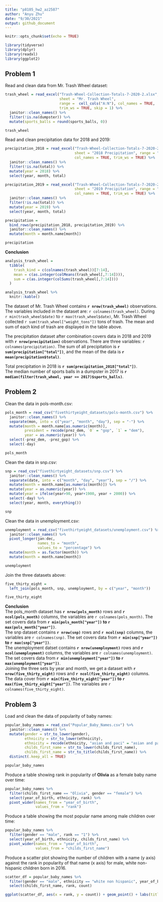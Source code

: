 ```yaml
---
title: "p8105_hw2_az2587"
author: "Anyu Zhu"
date: "9/30/2021"
output: github_document
---
```


```r
knitr::opts_chunk$set(echo = TRUE)
```

```r
library(tidyverse)
library(dplyr)
library(readxl)
library(ggplot2)
```

## Problem 1

Read and clean data from Mr. Trash Wheel dataset:
```r
trash_wheel = read_excel("Trash-Wheel-Collection-Totals-7-2020-2.xlsx",
                         sheet = "Mr. Trash Wheel",
                         range =  cell_cols("A:N"), col_names = TRUE, 
                         trim_ws = TRUE, skip = 1) %>%
  janitor::clean_names() %>%
  filter(!is.na(dumpster)) %>% 
  mutate(sports_balls = round(sports_balls, 0))

trash_wheel
```

Read and clean precipitation data for 2018 and 2019:
```r
precipitation_2018 = read_excel("Trash-Wheel-Collection-Totals-7-2020-2.xlsx",
                                sheet = "2018 Precipitation", range = "A2:B14", 
                                col_names = TRUE, trim_ws = TRUE) %>% 
  janitor::clean_names() %>% 
  filter(!is.na(total)) %>% 
  mutate(year = 2018) %>% 
  select(year, month, total)

precipitation_2019 = read_excel("Trash-Wheel-Collection-Totals-7-2020-2.xlsx",
                                sheet = "2019 Precipitation", range = "A2:B14", 
                                col_names = TRUE, trim_ws = TRUE) %>% 
  janitor::clean_names() %>% 
  filter(!is.na(total)) %>% 
  mutate(year = 2019) %>% 
  select(year, month, total)

precipitation = 
  bind_rows(precipitation_2018, precipitation_2019) %>% 
  janitor::clean_names() %>% 
  mutate(month = month.name[month])

precipitation
```
**Conclusion**
```r
analysis_trash_wheel = 
  tibble(
    trash_kind = c(colnames(trash_wheel))[7:14],
    mean = c(as.integer(colMeans(trash_wheel[,7:14]))),
    sum = c(as.integer(colSums(trash_wheel[,7:14])))
  ) 

analysis_trash_wheel %>% 
  knitr::kable()
```
The dataset of Mr. Trash Wheel contains **`r nrow(trash_wheel)`** observations. The variables included in the dataset are: `r colnames(trash_wheel)`. During `r min(trash_wheel$date)` to `r max(trash_wheel$date)`, Mr. Trash Wheel collected `r sum(trash_wheel["weight_tons"])` tons of trash. The mean and sum of each kind of trash are displayed in the table above.\

The precipitation dataset after combination covers data in 2018 and 2019 with **`r nrow(precipitation)`** observations. There are three variables: `r colnames(precipitation)`. The sum of all precipitation is **`r sum(precipitation["total"])`**, and the mean of the data is **`r mean(precipitation$total)`**.

Total precipitation in 2018 is **`r sum(precipitation_2018["total"])`**.\
The median number of sports balls in a dumpster in 2017 is **`r median(filter(trash_wheel, year == 2017)$sports_balls)`**.


## Problem 2

Clean the data in pols-month.csv:
```r
pols_month = read_csv("fivethirtyeight_datasets/pols-month.csv") %>% 
  janitor::clean_names() %>% 
  separate(mon, into = c("year", "month", "day"), sep = "-") %>% 
  mutate(month = month.name[as.numeric(month)],
         president = recode(prez_dem, `0` = "gop", `1` = "dem"),
         year = as.numeric(year)) %>% 
  select(-prez_dem, -prez_gop) %>% 
  select(-day)

pols_month
```
Clean the data in snp.csv:
```r
snp = read_csv("fivethirtyeight_datasets/snp.csv") %>% 
  janitor::clean_names() %>% 
  separate(date, into = c("month", "day", "year"), sep = "/") %>% 
  mutate(month = month.name[as.numeric(month)]) %>% 
  mutate(year = as.numeric(year)) %>% 
  mutate(year = ifelse(year>90, year+1900, year + 2000)) %>% 
  select(-day) %>% 
  select(year, month, everything())

snp
```

Clean the data in unemployment.csv:
```r
unemployment = read_csv("fivethirtyeight_datasets/unemployment.csv") %>% 
  janitor::clean_names() %>% 
  pivot_longer(jan:dec,
               names_to = "month",
               values_to = "percentage") %>% 
  mutate(month = as.factor(month)) %>% 
  mutate(month = month.name[month])

unemployment
```
Join the three datasets above:
```r
five_thirty_eight = 
  left_join(pols_month, snp, unemployment, by = c("year", "month"))

five_thirty_eight
```

**Conclusion**\
The pols_month dataset has **`r nrow(pols_month)`** rows and **`r ncol(pols_month)`** columns, the variables are `r colnames(pols_month)`. The set covers data from **`r min(pols_month["year"])` to `r max(pols_month["year"])`**. \
The snp dataset contains **`r nrow(snp)`** rows and **`r ncol(snp)`** columns, the variables are `r colnames(snp)`. The set covers data from **`r min(snp["year"])` to `r max(snp["year"])`**. \
The unemployment datset contains **`r nrow(unemployment)`** rows and **`r ncol(unemployment)`** columns, the variables are `r colnames(unemployment)`. The set covers data from **`r min(unemployment["year"])` to `r max(unemployment["year"])`**. \
Joining the three sets by year and month, we get a dataset with **`r nrow(five_thirty_eight)`** rows and **`r ncol(five_thirty_eight)`** columns. The data cover from **`r min(five_thirty_eight["year"])` to `r max(five_thirty_eight["year"])`**. The variables are `r colnames(five_thirty_eight)`.

## Problem 3

Load and clean the data of popularity of baby names:
```r
popular_baby_names = read_csv("Popular_Baby_Names.csv") %>% 
  janitor::clean_names() %>% 
  mutate(gender = str_to_lower(gender),
         ethnicity = str_to_lower(ethnicity),
         ethnicity = recode(ethnicity, "asian and paci" = "asian and pacific islander", "black non hisp" = "black non hispanic", "white non hisp" = "white non hispanic"),
         childs_first_name = str_to_lower(childs_first_name),
         childs_first_name = str_to_title(childs_first_name)) %>% 
  distinct(.keep_all = TRUE)

popular_baby_names
```

Produce a table showing rank in popularity of **Olivia** as a female baby name over time:
```r
popular_baby_names %>% 
  filter(childs_first_name == "Olivia", gender == "female") %>% 
  select(year_of_birth, ethnicity, rank) %>% 
  pivot_wider(names_from = "year_of_birth",
              values_from = "rank")
```
Produce a table showing the most popular name among male children over time:
```r
popular_baby_names %>% 
  filter(gender == "male", rank == "1") %>% 
  select(year_of_birth, ethnicity, childs_first_name) %>% 
  pivot_wider(names_from = "year_of_birth",
              values_from = "childs_first_name")
```
Produce a scatter plot showing the number of children with a name (y axis) against the rank in popularity of that name (x axis) for male, white non-hispanic children born in 2016.
```r
scatter_df = popular_baby_names %>% 
  filter(gender == "male", ethnicity == "white non hispanic", year_of_birth == 2016) %>% 
  select(childs_first_name, rank, count)

ggplot(scatter_df, aes(x = rank, y = count)) + geom_point() + labs(title = "rank in popularity VS number of children with a name") + theme(plot.title = element_text(face = "bold", hjust = 0.5))
```




